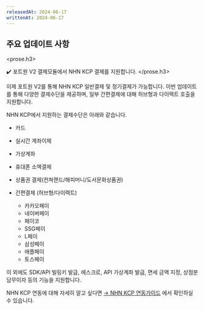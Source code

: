 ```yaml
---
releasedAt: 2024-06-17
writtenAt: 2024-06-17
---
```



## 주요 업데이트 사항

<prose.h3>
  <PaymentV2 />

  ✔️ 포트원 V2 결제모듈에서 NHN KCP 결제를 지원합니다.
</prose.h3>

이제 포트원 V2를 통해 NHN KCP 일반결제 및 정기결제가 가능합니다. 이번 업데이트를 통해 다양한 결제수단을 제공하며,
일부 간편결제에 대해 허브형과 다이렉트 호출을 지원합니다.

NHN KCP에서 지원하는 결제수단은 아래와 같습니다.

- 카드

- 실시간 계좌이체

- 가상계좌

- 휴대폰 소액결제

- 상품권 결제(컨쳐랜드/해피머니/도서문화상품권)

- 간편결제 (허브형/다이렉트)
  - 카카오페이
  - 네이버페이
  - 페이코
  - SSG페이
  - L페이
  - 삼성페이
  - 애플페이
  - 토스페이

이 외에도 SDK/API 빌링키 발급, 에스크로, API 가상계좌 발급, 면세 금액 지정, 상점분담무이자 등의 기능을 지원합니다.

NHN KCP 연동에 대해 자세히 알고 싶다면 [→ NHN KCP 연동가이드](/docs/ko/v2-payment/pg/kcp-v2?v=v2) 에서 확인하실 수 있습니다.
